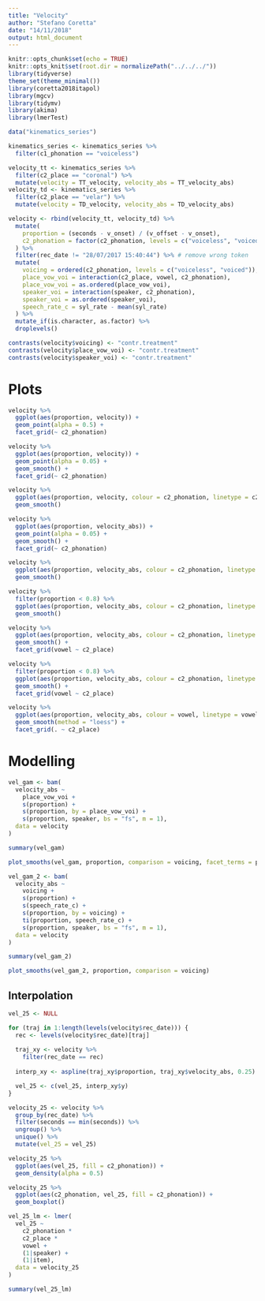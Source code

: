 ```yaml
---
title: "Velocity"
author: "Stefano Coretta"
date: "14/11/2018"
output: html_document
---
```


```r
knitr::opts_chunk$set(echo = TRUE)
knitr::opts_knit$set(root.dir = normalizePath("../../../"))
library(tidyverse)
theme_set(theme_minimal())
library(coretta2018itapol)
library(mgcv)
library(tidymv)
library(akima)
library(lmerTest)

data("kinematics_series")

kinematics_series <- kinematics_series %>%
  filter(c1_phonation == "voiceless")

velocity_tt <- kinematics_series %>%
  filter(c2_place == "coronal") %>%
  mutate(velocity = TT_velocity, velocity_abs = TT_velocity_abs)
velocity_td <- kinematics_series %>%
  filter(c2_place == "velar") %>%
  mutate(velocity = TD_velocity, velocity_abs = TD_velocity_abs)

velocity <- rbind(velocity_tt, velocity_td) %>%
  mutate(
    proportion = (seconds - v_onset) / (v_offset - v_onset),
    c2_phonation = factor(c2_phonation, levels = c("voiceless", "voiced"))
  ) %>%
  filter(rec_date != "28/07/2017 15:40:44") %>% # remove wrong token
  mutate(
    voicing = ordered(c2_phonation, levels = c("voiceless", "voiced")),
    place_vow_voi = interaction(c2_place, vowel, c2_phonation),
    place_vow_voi = as.ordered(place_vow_voi),
    speaker_voi = interaction(speaker, c2_phonation),
    speaker_voi = as.ordered(speaker_voi),
    speech_rate_c = syl_rate - mean(syl_rate)
  ) %>%
  mutate_if(is.character, as.factor) %>%
  droplevels()

contrasts(velocity$voicing) <- "contr.treatment"
contrasts(velocity$place_vow_voi) <- "contr.treatment"
contrasts(velocity$speaker_voi) <- "contr.treatment"
```

# Plots

```r
velocity %>%
  ggplot(aes(proportion, velocity)) +
  geom_point(alpha = 0.5) +
  facet_grid(~ c2_phonation)
```

```r
velocity %>%
  ggplot(aes(proportion, velocity)) +
  geom_point(alpha = 0.05) +
  geom_smooth() +
  facet_grid(~ c2_phonation)
```

```r
velocity %>%
  ggplot(aes(proportion, velocity, colour = c2_phonation, linetype = c2_phonation)) +
  geom_smooth()
```

```r
velocity %>%
  ggplot(aes(proportion, velocity_abs)) +
  geom_point(alpha = 0.05) +
  geom_smooth() +
  facet_grid(~ c2_phonation)
```

```r
velocity %>%
  ggplot(aes(proportion, velocity_abs, colour = c2_phonation, linetype = c2_phonation)) +
  geom_smooth()
```

```r
velocity %>%
  filter(proportion < 0.8) %>%
  ggplot(aes(proportion, velocity_abs, colour = c2_phonation, linetype = c2_phonation)) +
  geom_smooth()
```

```r
velocity %>%
  ggplot(aes(proportion, velocity_abs, colour = c2_phonation, linetype = c2_phonation)) +
  geom_smooth() +
  facet_grid(vowel ~ c2_place)
```

```r
velocity %>%
  filter(proportion < 0.8) %>%
  ggplot(aes(proportion, velocity_abs, colour = c2_phonation, linetype = c2_phonation)) +
  geom_smooth() +
  facet_grid(vowel ~ c2_place)
```

```r
velocity %>%
  ggplot(aes(proportion, velocity_abs, colour = vowel, linetype = vowel)) +
  geom_smooth(method = "loess") +
  facet_grid(. ~ c2_place)
```

# Modelling

```r
vel_gam <- bam(
  velocity_abs ~
    place_vow_voi +
    s(proportion) +
    s(proportion, by = place_vow_voi) +
    s(proportion, speaker, bs = "fs", m = 1),
  data = velocity
)
```

```r
summary(vel_gam)
```

```r
plot_smooths(vel_gam, proportion, comparison = voicing, facet_terms = place + vowel, split = list(place_vow_voi = c("place", "vowel", "voicing")))
```

```r
vel_gam_2 <- bam(
  velocity_abs ~
    voicing +
    s(proportion) +
    s(speech_rate_c) +
    s(proportion, by = voicing) +
    ti(proportion, speech_rate_c) +
    s(proportion, speaker, bs = "fs", m = 1),
  data = velocity
)
```

```r
summary(vel_gam_2)
```

```r
plot_smooths(vel_gam_2, proportion, comparison = voicing)
```

## Interpolation

```r
vel_25 <- NULL

for (traj in 1:length(levels(velocity$rec_date))) {
  rec <- levels(velocity$rec_date)[traj]
  
  traj_xy <- velocity %>%
    filter(rec_date == rec)
  
  interp_xy <- aspline(traj_xy$proportion, traj_xy$velocity_abs, 0.25)

  vel_25 <- c(vel_25, interp_xy$y)
}

velocity_25 <- velocity %>%
  group_by(rec_date) %>%
  filter(seconds == min(seconds)) %>%
  ungroup() %>%
  unique() %>%
  mutate(vel_25 = vel_25)
```

```r
velocity_25 %>%
  ggplot(aes(vel_25, fill = c2_phonation)) +
  geom_density(alpha = 0.5)
```

```r
velocity_25 %>%
  ggplot(aes(c2_phonation, vel_25, fill = c2_phonation)) +
  geom_boxplot()
```

```r
vel_25_lm <- lmer(
  vel_25 ~
    c2_phonation *
    c2_place *
    vowel +
    (1|speaker) +
    (1|item),
  data = velocity_25
)

summary(vel_25_lm)
```

